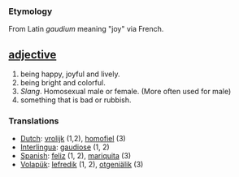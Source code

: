 === Etymology ===
From Latin ''gaudium'' meaning "joy" via French.

== [[adjective]] ==
#being happy, joyful and lively.
#being bright and colorful.
#''Slang''. Homosexual male or female. (More often used for male)
#something that is bad or rubbish.

=== Translations ===
*[[Dutch]]: [[vrolijk]] (1,2), [[homofiel]] (3)
*[[Interlingua]]: [[gaudiose]] (1, 2)
*[[Spanish]]: [[feliz]] (1, 2), [[mariquita]] (3)
*[[Volapük]]: [[lefredik]] (1, 2), [[otgeniälik]] (3)